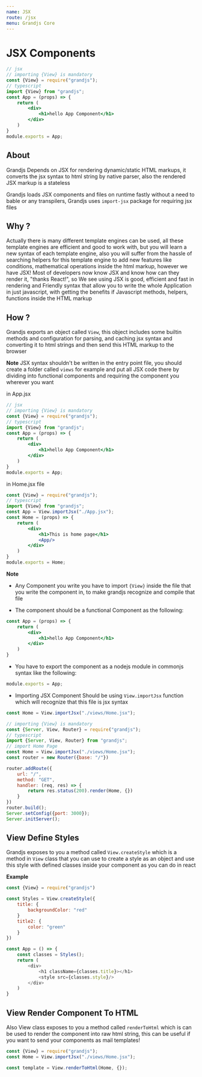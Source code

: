 ```yaml
---
name: JSX
route: /jsx
menu: Grandjs Core
---
```


# JSX Components

```jsx
// jsx
// importing {View} is mandatory
const {View} = require("grandjs");
// typescript
import {View} from "grandjs";
const App = (props) => {
    return (
        <div>
            <h1>hello App Component</h1>
        </div>
    )
}
module.exports = App;
```


## About
Grandjs Depends on JSX for rendering dynamic/static HTML markups, it converts the jsx syntax to html string by native parser, also the rendered JSX markup is a stateless

Grandjs loads JSX components and files on runtime fastly without a need to bable or any transpilers, Grandjs uses `import-jsx` package for requiring jsx files

## Why ?

Actually there is many different template engines can be used, all these template engines are efficient and good to work with, but you will learn a new syntax of each template engine, also you will suffer from the hassle of searching helpers for this template engine to add new features like conditions, mathematical operations inside the html markup, however we have JSX!
Most of developers now know JSX and know how can they render it, "thanks React!", so We see using JSX is good, efficient and fast in rendering and Friendly syntax that allow you to write the whole Application in just javascript, with getting the benefits if Javascript methods, helpers, functions inside the HTML markup


## How ?

Grandjs exports an object called `View`, this object includes some builtin methods and configuration for parsing, and caching jsx syntax and converting it to html strings and then send this HTML markup to the browser

**Note**
JSX syntax shouldn't be written in the entry point file, you should create a folder called `views` for example and put all JSX code there by dividing into functional components and requiring the component you wherever you want

in App.jsx

```jsx
// jsx
// importing {View} is mandatory
const {View} = require("grandjs");
// typescript
import {View} from "grandjs";
const App = (props) => {
    return (
        <div>
            <h1>hello App Component</h1>
        </div>
    )
}
module.exports = App;
```
in Home.jsx file
```jsx
const {View} = require("grandjs");
// typescript
import {View} from "grandjs";
const App = View.importJsx("./App.jsx");
const Home = (props) => {
    return (
        <div>
            <h1>This is home page</h1>
            <App/>
        </div>
    )
}
module.exports = Home;
```

**Note**


- Any Component you write you have to import `{View}` inside the file that you write the component in, to make grandjs recognize and compile that file

- The component should be a functional Component as the following:

```jsx
const App = (props) => {
    return (
        <div>
            <h1>hello App Component</h1>
        </div>
    )
}
```

- You have to export the component as a nodejs module in commonjs syntax like the following:

```jsx
module.exports = App;
```

- Importing JSX Component Should be using `View.importJsx` function which will recognize that this file is jsx syntax

```javascript
const Home = View.importJsx("./views/Home.jsx");
```


```javascript
// importing {View} is mandatory
const {Server, View, Router} = require("grandjs");
// typescript
import {Server, View, Router} from "grandjs";
// import Home Page
const Home = View.importJsx("./views/Home.jsx");
const router = new Router({base: "/"})

router.addRoute({
    url: "/",
    method: "GET",
    handler: (req, res) => {
        return res.status(200).render(Home, {})
    }
})
router.build();
Server.setConfig({port: 3000});
Server.initServer();
```

## View Define Styles

Grandjs exposes to you a method called `View.createStyle` which is a method in `View` class that you can use to create a style as an object and use this style with defined classes inside your component as you can do in react

**Example**

```javascript
const {View} = require("grandjs")

const Styles = View.createStyle({
    title: {
        backgroundColor: "red"
    }
    title2: {
        color: "green"
    }
})

const App = () => {
    const classes = Styles();
    return (
        <div>
            <h1 className={classes.title}></h1>
            <style src={classes.style}/>
        </div>
    )
}
```

## View Render Component To HTML

Also View class exposes to you a method called `renderToHtml` which is can be used to render the component into raw html string, this can be useful if you want to send your components as mail templates!

```javascript
const {View} = require("grandjs");
const Home = View.importJsx("./views/Home.jsx");

const template = View.renderToHtml(Home, {});
```